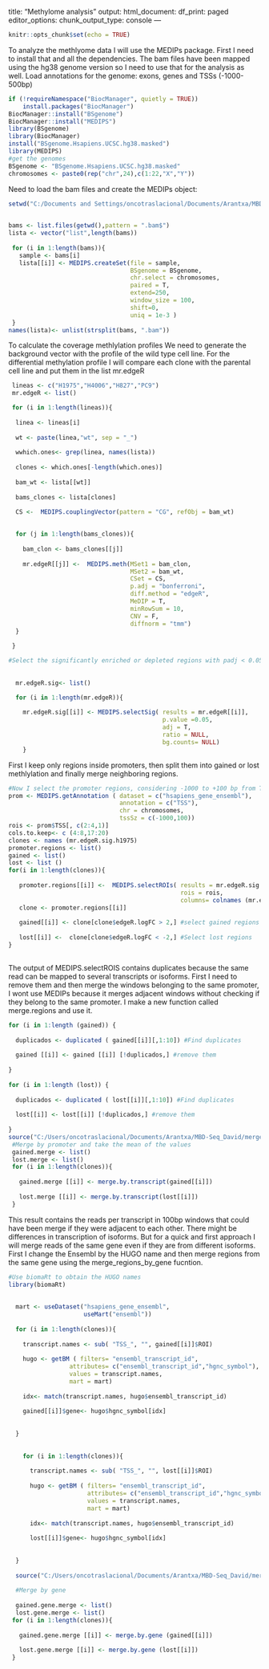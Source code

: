 title: "Methylome analysis"
output:
  html_document:
    df_print: paged
editor_options:
  chunk_output_type: console
---

```{r setup, include=FALSE}
knitr::opts_chunk$set(echo = TRUE)
```

To analyze the methlyome data I will use the MEDIPs package. First I need to install that and all the dependencies.
The bam files have been mapped using the hg38 genome version so I need to use that for the analysis as well. Load annotations for the genome: exons, genes and TSSs (-1000-500bp)


```{r , eval=FALSE}
if (!requireNamespace("BiocManager", quietly = TRUE))
    install.packages("BiocManager")
BiocManager::install("BSgenome")
BiocManager::install("MEDIPS")
library(BSgenome)
library(BiocManager)
install("BSgenome.Hsapiens.UCSC.hg38.masked")
library(MEDIPS)
#get the genomes 
BSgenome <- "BSgenome.Hsapiens.UCSC.hg38.masked"
chromosomes <- paste0(rep("chr",24),c(1:22,"X","Y"))
```
Need to load the bam files and create the MEDIPs object:

```{r, eval=FALSE}
setwd("C:/Documents and Settings/oncotraslacional/Documents/Arantxa/MBD-Seq_David/BAMS/")

 
bams <- list.files(getwd(),pattern = ".bam$")
lista <- vector("list",length(bams))
 
 for (i in 1:length(bams)){
   sample <- bams[i]
   lista[[i]] <- MEDIPS.createSet(file = sample,
                                  BSgenome = BSgenome, 
                                  chr.select = chromosomes, 
                                  paired = T, 
                                  extend=250, 
                                  window_size = 100, 
                                  shift=0, 
                                  uniq = 1e-3 )
 }
names(lista)<- unlist(strsplit(bams, ".bam"))
```


To calculate the coverage methlylation profiles  We need to generate the background vector with the profile of the wild type cell line. For the differential methylation profile I will compare each clone with the parental cell line and put them in the list mr.edgeR


```{r, eval=FALSE}


 lineas <- c("H1975","H4006","H827","PC9") 
 mr.edgeR <- list()

 for (i in 1:length(lineas)){
  
  linea <- lineas[i]
  
  wt <- paste(linea,"wt", sep = "_")
  
  wwhich.ones<- grep(linea, names(lista))
  
  clones <- which.ones[-length(which.ones)]
  
  bam_wt <- lista[[wt]]
  
  bams_clones <- lista[clones]
  
  CS <-  MEDIPS.couplingVector(pattern = "CG", refObj = bam_wt)

  
  for (j in 1:length(bams_clones)){
    
    bam_clon <- bams_clones[[j]]
    
    mr.edgeR[[j]] <-  MEDIPS.meth(MSet1 = bam_clon,
                                  MSet2 = bam_wt,
                                  CSet = CS, 
                                  p.adj = "bonferroni",
                                  diff.method = "edgeR", 
                                  MeDIP = T,
                                  minRowSum = 10, 
                                  CNV = F,
                                  diffnorm = "tmm")
  } 
  
 }

#Select the significantly enriched or depleted regions with padj < 0.05
     
 
  mr.edgeR.sig<- list()

  for (i in 1:length(mr.edgeR)){
  
    mr.edgeR.sig[[i]] <- MEDIPS.selectSig( results = mr.edgeR[[i]],
                                           p.value =0.05,
                                           adj = T,
                                           ratio = NULL,
                                           bg.counts= NULL)
    }


```


First I keep only regions inside promoters, then split them into gained or lost methlylation and finally merge neighboring regions.

```{r, eval=FALSE}
#Now I select the promoter regions, considering -1000 to +100 bp from TSS
prom <- MEDIPS.getAnnotation ( dataset = c("hsapiens_gene_ensembl"),
                               annotation = c("TSS"),
                               chr = chromosomes,
                               tssSz = c(-1000,100))
rois <- prom$TSS[, c(2:4,1)]
cols.to.keep<- c (4:8,17:20)
clones <- names (mr.edgeR.sig.h1975)
promoter.regions <- list()
gained <- list() 
lost <- list ()
for(i in 1:length(clones)){
 
   promoter.regions[[i]] <-  MEDIPS.selectROIs( results = mr.edgeR.sig.h1975[[i]], # Keep promoters only
                                                rois = rois,
                                                columns= colnames (mr.edgeR.sig.h1975[[i]])[cols.to.keep] )
   clone <- promoter.regions[[i]]
  
   gained[[i]] <- clone[clone$edgeR.logFC > 2,] #select gained regions
   
   lost[[i]] <-  clone[clone$edgeR.logFC < -2,] #Select lost regions
}
 
```
The output of MEDIPS.selectROIS contains duplicates because the same read can be mapped to several transcripts or isoforms. First I need to remove them and then merge the windows belonging to the same promoter, I wont use MEDIPs because it merges adjacent windows without checking if they belong to the same promoter. I make a new function called merge.regions and use it.  
```{r, eval=FALSE}
for (i in 1:length (gained)) {
  
  duplicados <- duplicated ( gained[[i]][,1:10]) #Find duplicates
  
  gained [[i]] <- gained [[i]] [!duplicados,] #remove them
  
} 
 
for (i in 1:length (lost)) {
  
  duplicados <- duplicated ( lost[[i]][,1:10]) #Find duplicates
  
  lost[[i]] <- lost[[i]] [!duplicados,] #remove them
  
} 
source("C:/Users/oncotraslacional/Documents/Arantxa/MBD-Seq_David/merge_results_by_transcript_function.R")
 #Merge by promoter and take the mean of the values
 gained.merge <- list()
 lost.merge <- list()
 for (i in 1:length(clones)){
  
   gained.merge [[i]] <- merge.by.transcript(gained[[i]])
  
   lost.merge [[i]] <- merge.by.transcript(lost[[i]])
 }
```





This result contains the reads per transcript in 100bp windows that could have been merge if they were adjacent to each other. There might be differences in transcription of isoforms. But for a quick and first approach I will merge reads of the same gene even if they are from different isoforms. First I change the Ensembl by the HUGO name and then merge regions from the same gene using the merge_regions_by_gene fucntion.


```{r, eval=FALSE}
#Use biomaRt to obtain the HUGO names
library(biomaRt)
  
 
  mart <- useDataset("hsapiens_gene_ensembl", 
                     useMart("ensembl"))
  
  for (i in 1:length(clones)){
    
    transcript.names <- sub( "TSS_", "", gained[[i]]$ROI)
    
    hugo <- getBM ( filters= "ensembl_transcript_id", 
                 attributes= c("ensembl_transcript_id","hgnc_symbol"),
                 values = transcript.names, 
                 mart = mart)
    
    idx<- match(transcript.names, hugo$ensembl_transcript_id)
  
    gained[[i]]$gene<- hugo$hgnc_symbol[idx]
  
    
  }
 
   
    for (i in 1:length(clones)){
      
      transcript.names <- sub( "TSS_", "", lost[[i]]$ROI)
    
      hugo <- getBM ( filters= "ensembl_transcript_id", 
                      attributes= c("ensembl_transcript_id","hgnc_symbol"),
                      values = transcript.names, 
                      mart = mart)
    
      idx<- match(transcript.names, hugo$ensembl_transcript_id)
  
      lost[[i]]$gene<- hugo$hgnc_symbol[idx]
  
    
  }
  
  source("C:/Users/oncotraslacional/Documents/Arantxa/MBD-Seq_David/merge_results_by_gene_function.R")
 
  #Merge by gene
  
  gained.gene.merge <- list()
  lost.gene.merge <- list()
 for (i in 1:length(clones)){
  
   gained.gene.merge [[i]] <- merge.by.gene (gained[[i]])
  
   lost.gene.merge [[i]] <- merge.by.gene (lost[[i]])
 }
  
  
 
```
